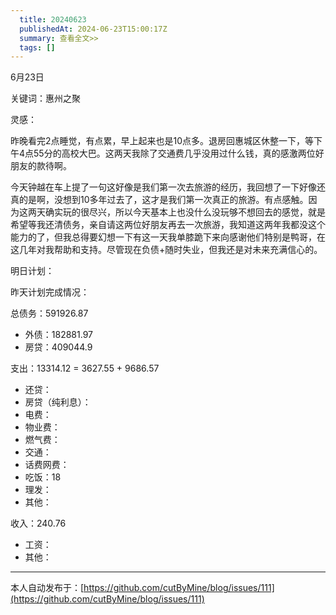 ```yaml
---
  title: 20240623
  publishedAt: 2024-06-23T15:00:17Z
  summary: 查看全文>>
  tags: []
---
```



6月23日 

关键词：惠州之聚

灵感：

昨晚看完2点睡觉，有点累，早上起来也是10点多。退房回惠城区休整一下，等下午4点55分的高校大巴。这两天我除了交通费几乎没用过什么钱，真的感激两位好朋友的款待啊。

今天钟越在车上提了一句这好像是我们第一次去旅游的经历，我回想了一下好像还真的是啊，没想到10多年过去了，这才是我们第一次真正的旅游。有点感触。因为这两天确实玩的很尽兴，所以今天基本上也没什么没玩够不想回去的感觉，就是希望等我还清债务，亲自请这两位好朋友再去一次旅游，我知道这两年我都没这个能力的了，但我总得要幻想一下有这一天我单膝跪下来向感谢他们特别是鸭哥，在这几年对我帮助和支持。尽管现在负债+随时失业，但我还是对未来充满信心的。

明日计划：

昨天计划完成情况：

总债务：591926.87
- 外债：182881.97
- 房贷：409044.9

支出：13314.12 = 3627.55 + 9686.57
- 还贷：
- 房贷（纯利息）：
- 电费：
- 物业费：
- 燃气费：
- 交通：
- 话费网费：
- 吃饭：18
- 理发：
- 其他：

收入：240.76
- 工资：
- 其他：


---
本人自动发布于：[https://github.com/cutByMine/blog/issues/111](https://github.com/cutByMine/blog/issues/111)
